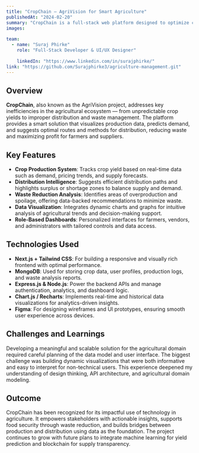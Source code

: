 ```yaml
---
title: "CropChain – AgriVision for Smart Agriculture"
publishedAt: "2024-02-20"
summary: "CropChain is a full-stack web platform designed to optimize crop production, enhance distribution logistics, and reduce agricultural waste using data-driven insights and real-time visualization."
images:
 
team:
  - name: "Suraj Phirke"
    role: "Full-Stack Developer & UI/UX Designer"
  
    linkedIn: "https://www.linkedin.com/in/surajphirke/"
link: "https://github.com/Surajphirke3/agriculture-management.git"
---
```


## Overview

**CropChain**, also known as the AgriVision project, addresses key inefficiencies in the agricultural ecosystem — from unpredictable crop yields to improper distribution and waste management. The platform provides a smart solution that visualizes production data, predicts demand, and suggests optimal routes and methods for distribution, reducing waste and maximizing profit for farmers and suppliers.

## Key Features

- **Crop Production System**: Tracks crop yield based on real-time data such as demand, pricing trends, and supply forecasts.
- **Distribution Intelligence**: Suggests efficient distribution paths and highlights surplus or shortage zones to balance supply and demand.
- **Waste Reduction Analysis**: Identifies areas of overproduction and spoilage, offering data-backed recommendations to minimize waste.
- **Data Visualization**: Integrates dynamic charts and graphs for intuitive analysis of agricultural trends and decision-making support.
- **Role-Based Dashboards**: Personalized interfaces for farmers, vendors, and administrators with tailored controls and data access.

## Technologies Used

- **Next.js + Tailwind CSS**: For building a responsive and visually rich frontend with optimal performance.
- **MongoDB**: Used for storing crop data, user profiles, production logs, and waste analysis reports.
- **Express.js & Node.js**: Power the backend APIs and manage authentication, analytics, and dashboard logic.
- **Chart.js / Recharts**: Implements real-time and historical data visualizations for analytics-driven insights.
- **Figma**: For designing wireframes and UI prototypes, ensuring smooth user experience across devices.

## Challenges and Learnings

Developing a meaningful and scalable solution for the agricultural domain required careful planning of the data model and user interface. The biggest challenge was building dynamic visualizations that were both informative and easy to interpret for non-technical users. This experience deepened my understanding of design thinking, API architecture, and agricultural domain modeling.

## Outcome

CropChain has been recognized for its impactful use of technology in agriculture. It empowers stakeholders with actionable insights, supports food security through waste reduction, and builds bridges between production and distribution using data as the foundation. The project continues to grow with future plans to integrate machine learning for yield prediction and blockchain for supply transparency.
